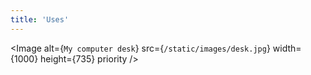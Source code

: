 ```yaml
---
title: 'Uses'
---
```


<Image
  alt={`My computer desk`}
  src={`/static/images/desk.jpg`}
  width={1000}
  height={735}
  priority
/>